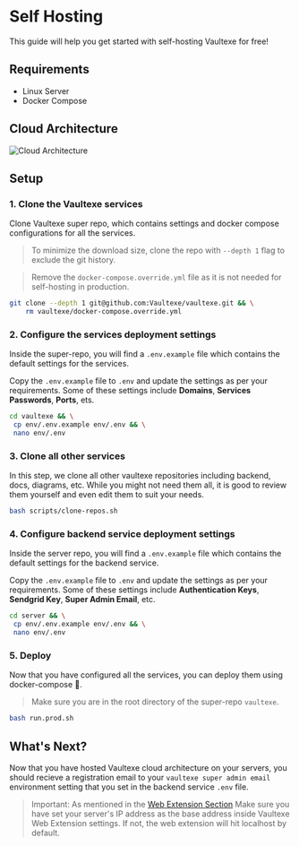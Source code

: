 # Self Hosting

This guide will help you get started with self-hosting Vaultexe for free!

## Requirements

- Linux Server
- Docker Compose

## Cloud Architecture

![Cloud Architecture](../public/cloud.drawio.png)

## Setup

### 1. Clone the Vaultexe services

Clone Vaultexe super repo, which contains settings and docker compose configurations for all the services.

> To minimize the download size, clone the repo with `--depth 1` flag to exclude the git history.

> Remove the `docker-compose.override.yml` file as it is not needed for self-hosting in production.

```bash
git clone --depth 1 git@github.com:Vaultexe/vaultexe.git && \
    rm vaultexe/docker-compose.override.yml
```

### 2. Configure the services deployment settings

Inside the super-repo, you will find a `.env.example` file which contains the default settings for the services.

Copy the `.env.example` file to `.env` and update the settings as per your requirements. Some of these settings include **Domains**, **Services Passwords**, **Ports**, ets.

```bash
cd vaultexe && \
 cp env/.env.example env/.env && \
 nano env/.env
```

### 3. Clone all other services

In this step, we clone all other vaultexe repositories including backend, docs, diagrams, etc. While you might not need them all, it is good to review them yourself and even edit them to suit your needs.

```bash
bash scripts/clone-repos.sh
```

### 4. Configure backend service deployment settings

Inside the server repo, you will find a `.env.example` file which contains the default settings for the backend service.

Copy the `.env.example` file to `.env` and update the settings as per your requirements. Some of these settings include **Authentication Keys**, **Sendgrid Key**, **Super Admin Email**, etc.

```bash
cd server && \
 cp env/.env.example env/.env && \
 nano env/.env
```

### 5. Deploy

Now that you have configured all the services, you can deploy them using docker-compose 🥳.

> Make sure you are in the root directory of the super-repo `vaultexe`.

```bash
bash run.prod.sh
```

## What's Next?

Now that you have hosted Vaultexe cloud architecture on your servers, you should recieve a registration email to your `vaultexe super admin email` environment setting that you set in the backend service `.env` file.

> Important: As mentioned in the [Web Extension Section](/web-extension)
> Make sure you have set your server's IP address as the base address inside Vaultexe Web Extension settings.
> If not, the web extension will hit localhost by default.
